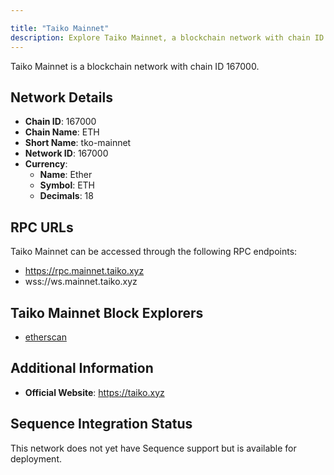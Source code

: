 ```yaml
---

title: "Taiko Mainnet"
description: Explore Taiko Mainnet, a blockchain network with chain ID 167000. Learn about its native currency, Ether, and how to interact with the network.
---
```




Taiko Mainnet is a blockchain network with chain ID 167000.

## Network Details

- **Chain ID**: 167000
- **Chain Name**: ETH
- **Short Name**: tko-mainnet
- **Network ID**: 167000
- **Currency**: 
  - **Name**: Ether
  - **Symbol**: ETH
  - **Decimals**: 18

## RPC URLs

Taiko Mainnet can be accessed through the following RPC endpoints:

- https://rpc.mainnet.taiko.xyz
- wss://ws.mainnet.taiko.xyz

## Taiko Mainnet Block Explorers

- [etherscan](https://taikoscan.io)

## Additional Information

- **Official Website**: https://taiko.xyz

## Sequence Integration Status

This network does not yet have Sequence support but is available for deployment.
